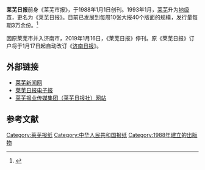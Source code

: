 {{primarysources|time=2016-01-03T09:57:40+00:00}}
{{Infobox Newspaper
| name                = 莱芜日报
| image               = [[File:laiwuribao.png|150px]]<br /><br />[[File:莱芜日报2016年1月1日头版.jpg|200px]]
| caption             = 
| type                = [[日报|日报]]
| format              = [[大报|大报]]
| owners              = [[中国共产党|中国共产党莱芜市委]]
| publisher           =   '''莱芜日报社''' 
| editor              = 
| president           = 
| chiefeditor         = 
| assoceditor         = 
| foundation          = 1988年1月1日
| ceased publication  = 2019年1月16日
| political           = [[共产主义|共产主义]]、[[中国特色社会主义|中国特色社会主义]]
| language            = [[简体中文|简体中文]]
| price               = 1元
| headquarters        = [[山东省|山东省]][[济南市|济南市]][[莱芜区|莱芜区]]汶阳大街
| circulation         = 
| ISSN                = 
| website             = [http://www.laiwunews.cn/ http://www.laiwunews.cn]
}}

'''莱芜日报'''前身《莱芜市报》，于1988年1月1日创刊。1993年1月，[[莱芜|莱芜]]升为[[地级市|地级市]]，更名为《莱芜日报》。目前已发展到每周10张大报40个版面的规模，发行量每期3万余份。<ref>{{Cite web|url=http://www.laiwunews.cn/html/2010/1117/37246.html|title=莱芜日报 - 机构设置 - 莱芜新闻网|accessdate=2016-01-03|archive-date=2015-03-21|archive-url=https://web.archive.org/web/20150321221652/http://www.laiwunews.cn/html/2010/1117/37246.html|dead-url=yes}}</ref>

因原莱芜市并入济南市，2019年1月16日，《莱芜日报》停刊。原《莱芜日报》订户将于1月17日起自动改订《[[济南日报|济南日报]]》。

==外部链接==
*[https://web.archive.org/web/20160110035041/http://www.laiwunews.cn/ 莱芜新闻网]
*[https://web.archive.org/web/20160304124657/http://daily.laiwunews.cn/index.shtml 莱芜日报电子报]
*[http://www.laiwunews.cn/baoshe/ 莱芜报业传媒集团（莱芜日报社）网站]{{Dead link|date=2018年6月 |bot=InternetArchiveBot |fix-attempted=no }}
== 参考文献 ==
{{Reflist}}

{{Newspaper-stub}}
[[Category:莱芜报纸|Category:莱芜报纸]]
[[Category:中华人民共和国报纸|Category:中华人民共和国报纸]]
[[Category:1988年建立的出版物|Category:1988年建立的出版物]]